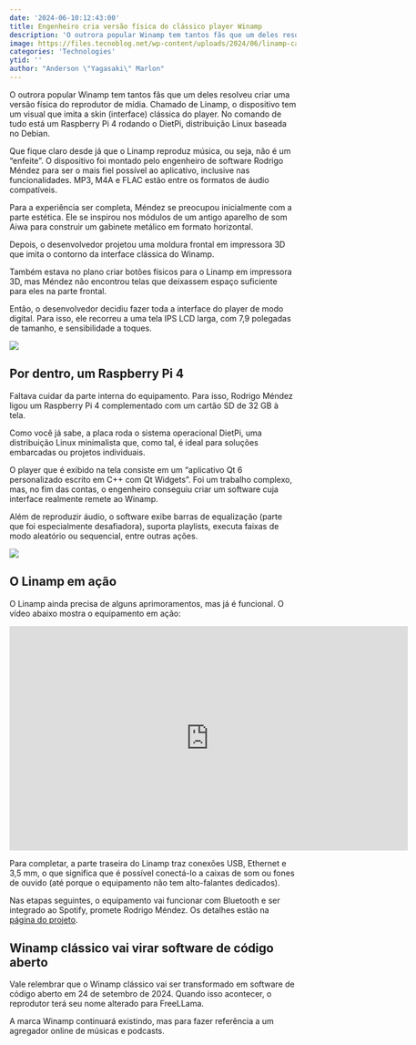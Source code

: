 ```yaml
---
date: '2024-06-10:12:43:00'
title: Engenheiro cria versão física do clássico player Winamp
description: 'O outrora popular Winamp tem tantos fãs que um deles resolveu criar uma versão física do reprodutor de mídia. Chamado de Linamp, o dispositivo tem um visual que imita a skin (interface) clássica do player. No comando de tudo está um Raspberry Pi 4 rodando o DietPi, distribuição Linux baseada no Debian.'
image: https://files.tecnoblog.net/wp-content/uploads/2024/06/linamp-capa-1060x596.jpg
categories: 'Technologies'
ytid: ''
author: "Anderson \"Yagasaki\" Marlon"
---
```


O outrora popular Winamp tem tantos fãs que um deles resolveu criar uma versão física do reprodutor de mídia. Chamado de Linamp, o dispositivo tem um visual que imita a skin (interface) clássica do player. No comando de tudo está um Raspberry Pi 4 rodando o DietPi, distribuição Linux baseada no Debian.

Que fique claro desde já que o Linamp reproduz música, ou seja, não é um “enfeite”. O dispositivo foi montado pelo engenheiro de software Rodrigo Méndez para ser o mais fiel possível ao aplicativo, inclusive nas funcionalidades. MP3, M4A e FLAC estão entre os formatos de áudio compatíveis.

Para a experiência ser completa, Méndez se preocupou inicialmente com a parte estética. Ele se inspirou nos módulos de um antigo aparelho de som Aiwa para construir um gabinete metálico em formato horizontal.

Depois, o desenvolvedor projetou uma moldura frontal em impressora 3D que imita o contorno da interface clássica do Winamp.

Também estava no plano criar botões físicos para o Linamp em impressora 3D, mas Méndez não encontrou telas que deixassem espaço suficiente para eles na parte frontal.

Então, o desenvolvedor decidiu fazer toda a interface do player de modo digital. Para isso, ele recorreu a uma tela IPS LCD larga, com 7,9 polegadas de tamanho, e sensibilidade a toques.

![](https://files.tecnoblog.net/wp-content/uploads/2024/06/linamp-traseira-700x525.jpg)

## Por dentro, um Raspberry Pi 4
Faltava cuidar da parte interna do equipamento. Para isso, Rodrigo Méndez ligou um Raspberry Pi 4 complementado com um cartão SD de 32 GB à tela.

Como você já sabe, a placa roda o sistema operacional DietPi, uma distribuição Linux minimalista que, como tal, é ideal para soluções embarcadas ou projetos individuais.

O player que é exibido na tela consiste em um “aplicativo Qt 6 personalizado escrito em C++ com Qt Widgets”. Foi um trabalho complexo, mas, no fim das contas, o engenheiro conseguiu criar um software cuja interface realmente remete ao Winamp.

Além de reproduzir áudio, o software exibe barras de equalização (parte que foi especialmente desafiadora), suporta playlists, executa faixas de modo aleatório ou sequencial, entre outras ações.

![](https://files.tecnoblog.net/wp-content/uploads/2024/06/linamp-interna-700x525.jpg)

## O Linamp em ação
O Linamp ainda precisa de alguns aprimoramentos, mas já é funcional. O vídeo abaixo mostra o equipamento em ação:

<iframe width="700" height="394" src="https://www.youtube.com/embed/5nUYHROVOmo" title="Linamp UI demo" frameborder="0" allow="accelerometer; autoplay; clipboard-write; encrypted-media; gyroscope; picture-in-picture; web-share" referrerpolicy="strict-origin-when-cross-origin" allowfullscreen></iframe>

Para completar, a parte traseira do Linamp traz conexões USB, Ethernet e 3,5 mm, o que significa que é possível conectá-lo a caixas de som ou fones de ouvido (até porque o equipamento não tem alto-falantes dedicados).

Nas etapas seguintes, o equipamento vai funcionar com Bluetooth e ser integrado ao Spotify, promete Rodrigo Méndez. Os detalhes estão na [página do projeto](https://hackaday.io/project/196407-linamp).

## Winamp clássico vai virar software de código aberto
Vale relembrar que o Winamp clássico vai ser transformado em software de código aberto em 24 de setembro de 2024. Quando isso acontecer, o reprodutor terá seu nome alterado para FreeLLama.

A marca Winamp continuará existindo, mas para fazer referência a um agregador online de músicas e podcasts.
